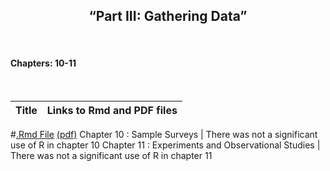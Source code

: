 <h2>
<center>
"Part III: Gathering Data"
</center>
</h2>


</br>
<h4><right>Chapters: 10-11</right></h4>
</br>

Title  | Links to Rmd and PDF files
------------- | -------------
#<a href='chapterfiles/Chapter10.Rmd'>.Rmd File</a> <a href='chapterfiles/Chapter10.pdf'>(pdf)</a>
Chapter 10 : Sample Surveys | There was not a significant use of R in chapter 10
Chapter 11 : Experiments and Observational Studies | There was not a significant use of R in chapter 11

